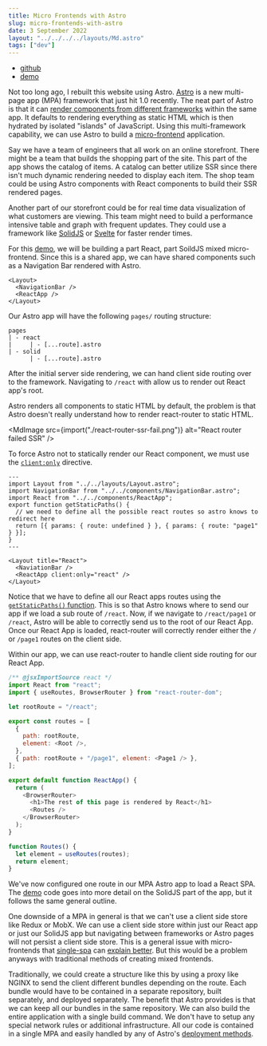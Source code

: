 ```yaml
---
title: Micro Frontends with Astro
slug: micro-frontends-with-astro
date: 3 September 2022
layout: "../../../../layouts/Md.astro"
tags: ["dev"]
---
```



- [github](https://github.com/ec965/micro-frontends-astro)
- [demo](https://ec965.github.io/micro-frontends-astro/)

Not too long ago, I rebuilt this website using Astro.
[Astro](https://astro.build/) is a new multi-page app (MPA) framework that just hit 1.0 recently.
The neat part of Astro is that it can
[render components from different frameworks](https://docs.astro.build/en/core-concepts/framework-components/) within the same app.
It defaults to rendering everything as static HTML which is then hydrated by isolated "islands" of JavaScript.
Using this multi-framework capability, we can use Astro to build a [micro-frontend](https://micro-frontends.org/) application.

Say we have a team of engineers that all work on an online storefront.
There might be a team that builds the shopping part of the site.
This part of the app shows the catalog of items.
A catalog can better utilize SSR since there isn't much dynamic rendering needed to display each item.
The shop team could be using Astro components with React components to build their SSR rendered pages.

Another part of our storefront could be for real time data visualization of what customers are viewing.
This team might need to build a performance intensive table and graph with frequent updates.
They could use a framework like [SolidJS](https://www.solidjs.com/) or [Svelte](https://svelte.dev/)
for faster render times.

For this [demo](https://github.com/ec965/micro-frontends-astro), 
we will be building a part React, part SoildJS mixed micro-frontend.
Since this is a shared app, we can have shared components such as a Navigation Bar rendered with Astro.

```astro
<Layout>
  <NavigationBar />
  <ReactApp />
</Layout>
```

Our Astro app will have the following `pages/` routing structure:

```
pages
| - react
|     | - [...route].astro
| - solid
      | - [...route].astro
```

After the initial server side rendering, we can hand client side routing over to the framework.
Navigating to `/react` with allow us to render out React app's root.

Astro renders all components to static HTML by default,
the problem is that Astro doesn't really understand how to render react-router to static HTML.

<MdImage
  src={import("./react-router-ssr-fail.png")}
  alt="React router failed SSR"
/>

To force Astro not to statically render our React component, we must use the
[`client:only`](https://docs.astro.build/en/reference/directives-reference/#clientonly) directive.

```astro
---
import Layout from "../../layouts/Layout.astro";
import NavigationBar from "../../components/NavigationBar.astro";
import React from "../../components/ReactApp";
export function getStaticPaths() {
  // we need to define all the possible react routes so astro knows to redirect here
  return [{ params: { route: undefined } }, { params: { route: "page1" } }];
}
---

<Layout title="React">
  <NaviationBar />
  <ReactApp client:only="react" />
</Layout>
```

Notice that we have to define all our React apps routes using the [`getStaticPaths()` function](https://docs.astro.build/en/core-concepts/routing/#dynamic-routes).
This is so that Astro knows where to send our app if we load a sub route of `/react`.
Now, if we navigate to `/react/page1` or `/react`, Astro will be able to correctly send us to the root of our React App.
Once our React App is loaded, react-router will correctly render either the `/` or `/page1` routes on the client side.

Within our app, we can use react-router to handle client side routing for our React App.

```javascript
/** @jsxImportSource react */
import React from "react";
import { useRoutes, BrowserRouter } from "react-router-dom";

let rootRoute = "/react";

export const routes = [
  {
    path: rootRoute,
    element: <Root />,
  },
  { path: rootRoute + "/page1", element: <Page1 /> },
];

export default function ReactApp() {
  return (
    <BrowserRouter>
      <h1>The rest of this page is rendered by React</h1>
      <Routes />
    </BrowserRouter>
  );
}

function Routes() {
  let element = useRoutes(routes);
  return element;
}
```

We've now configured one route in our MPA Astro app to load a React SPA.
The [demo](https://github.com/ec965/micro-frontends-astro) code goes into more detail on the SolidJS part of the app, 
but it follows the same general outline.

One downside of a MPA in general is that we can't use a client side store like Redux or MobX.
We can use a client side store within just our React app or just our SolidJS app but navigating between frameworks or
Astro pages will not persist a client side store.
This is a general issue with micro-frontends that [single-spa](https://single-spa.js.org/) 
can [explain better](https://single-spa.js.org/docs/recommended-setup/#state-management).
But this would be a problem anyways with traditional methods of creating mixed frontends.

Traditionally, we could create a structure like this by using a proxy like NGINX to send the client different
bundles depending on the route.
Each bundle would have to be contained in a separate repository, built separately, and deployed separately.
The benefit that Astro provides is that we can keep all our bundles in the same repository.
We can also build the entire application with a single build command.
We don't have to setup any special network rules or additional infrastructure.
All our code is contained in a single MPA and easily handled by any of Astro's [deployment methods](https://docs.astro.build/en/guides/deploy/).
